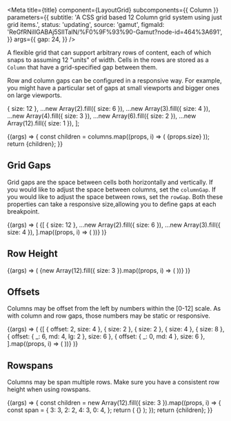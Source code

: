 


<Meta
  title={title}
  component={LayoutGrid}
  subcomponents={{ Column }}
  parameters={{
    subtitle: 'A CSS grid based 12 Column grid system using just grid items.',
    status: 'updating',
    source: 'gamut',
    figmaId: 'ReGfRNillGABAj5SlITalN/%F0%9F%93%90-Gamut?node-id=464%3A691',
  }}
  args={{
    gap: 24,
  }}
/>

A flexible grid that can support arbitrary rows of content, each of
which snaps to assuming 12 "units" of width. Cells in the rows are
stored as a `Column` that have a grid-specified gap
between them.

Row and column gaps can be configured in a responsive way. For example, you might
have a particular set of gaps at small viewports and bigger ones on large viewports.

  { size: 12 },
  ...new Array(2).fill({ size: 6 }),
  ...new Array(3).fill({ size: 4 }),
  ...new Array(4).fill({ size: 3 }),
  ...new Array(6).fill({ size: 2 }),
  ...new Array(12).fill({ size: 1 }),
];

<Canvas>
  <Story name="LayoutGrid">
    {(args) => {
      const children = columns.map((props, i) => (
        <Column key={`rowspan-${i * 1}`} {...props}>
          <Example>{props.size}</Example>
        </Column>
      ));
      return <LayoutGrid {...args}>{children}</LayoutGrid>;
    }}
  </Story>
</Canvas>

<PropsTable story="LayoutGrid" />

## Grid Gaps

Grid gaps are the space between cells both horizontally and vertically.
If you would like to adjust the space between columns, set the `columnGap`.
If you would like to adjust the space between rows, set the `rowGap`.
Both these properties can take a <LinkTo id="foundations-system-responsive-properties--page">responsive size</LinkTo>,allowing you to define gaps at each breakpoint.

<Canvas>
  <Story name="Grid Gaps">
    {(args) => (
      <LayoutGrid {...args}>
        {[
          { size: 12 },
          ...new Array(2).fill({ size: 6 }),
          ...new Array(3).fill({ size: 4 }),
        ].map((props, i) => (
          <Column key={`gap-${i * 1}`} {...props}>
            <Example />
          </Column>
        ))}
      </LayoutGrid>
    )}
  </Story>
</Canvas>

## Row Height

<Canvas>
  <Story name="Row Height" args={{ rowHeight: 75 }}>
    {(args) => (
      <LayoutGrid {...args}>
        {new Array(12).fill({ size: 3 }).map((props, i) => (
          <Column key={`rowHeight-${i * 1}`} {...props}>
            <Example />
          </Column>
        ))}
      </LayoutGrid>
    )}
  </Story>
</Canvas>

## Offsets

Columns may be offset from the left by numbers within the [0-12] scale.
As with column and row gaps, those numbers may be static or responsive.

<Canvas>
  <Story name="Column Offsets">
    {(args) => (
      <LayoutGrid {...args}>
        {[
          { offset: 2, size: 4 },
          { size: 2 },
          { size: 2 },
          { size: 4 },
          { size: 8 },
          { offset: { _: 6, md: 4, lg: 2 }, size: 6 },
          { offset: { _: 0, md: 4 }, size: 6 },
        ].map((props, i) => (
          <Column key={`rowspan-${i * 1}`} {...props}>
            <Example />
          </Column>
        ))}
      </LayoutGrid>
    )}
  </Story>
</Canvas>

## Rowspans

Columns may be span multiple rows. Make sure you have a consistent row height when using rowspans.

<Canvas>
  <Story name="Column Rowspans" args={{ rowHeight: 48 }}>
    {(args) => {
      const children = new Array(12).fill({ size: 3 }).map((props, i) => {
        const span = {
          3: 3,
          2: 2,
          4: 3,
          0: 4,
        };
        return (
          <Column key={`rowspan-${i * 1}`} {...props} rowspan={span[i]}>
            <Example>{}</Example>
          </Column>
        );
      });
      return <LayoutGrid {...args}>{children}</LayoutGrid>;
    }}
  </Story>
</Canvas>
